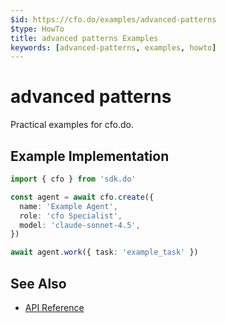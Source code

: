 ```yaml
---
$id: https://cfo.do/examples/advanced-patterns
$type: HowTo
title: advanced patterns Examples
keywords: [advanced-patterns, examples, howto]
---
```


# advanced patterns

Practical examples for cfo.do.

## Example Implementation

```typescript
import { cfo } from 'sdk.do'

const agent = await cfo.create({
  name: 'Example Agent',
  role: 'cfo Specialist',
  model: 'claude-sonnet-4.5',
})

await agent.work({ task: 'example_task' })
```

## See Also

- [API Reference](../api/reference)
